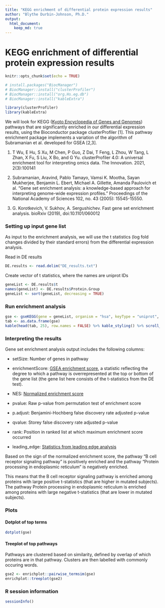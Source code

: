---
title: "KEGG enrichment of differential protein expression results"
author: "Blythe Durbin-Johnson, Ph.D."
output:
  html_document:
    keep_md: true
---

# KEGG enrichment of differential protein expression results

```{r setup, include=FALSE}
knitr::opts_chunk$set(echo = TRUE)
```

```{r}
# install.packages("BiocManager")
# BiocManager::install("clusterProfiler")
# BiocManager::install("org.Hs.eg.db")
# BiocManager::install("kableExtra")
```

```{r, results = "hide"}
library(clusterProfiler)
library(kableExtra)
```

We will look for KEGG ([Kyoto Encyclopedia of Genes and Genomes](http://kegg.jp/)) pathways that are significantly enriched in our differential expression results, using the Bioconductor package clusterProfiler [1]. This pathway enrichment package implements a variation of the algorithm of Subramanian et al. developed for GSEA [2,3].  

1. T Wu, E Hu, S Xu, M Chen, P Guo, Z Dai, T Feng, L Zhou, W Tang, L Zhan, X Fu, S Liu, X Bo, and G Yu. clusterProfiler 4.0: A universal enrichment tool for interpreting omics data. The Innovation. 2021, 2(3):100141

2. Subramanian, Aravind, Pablo Tamayo, Vamsi K. Mootha, Sayan Mukherjee, Benjamin L. Ebert, Michael A. Gillette, Amanda Paulovich et al. "Gene set enrichment analysis: a knowledge-based approach for interpreting genome-wide expression profiles." Proceedings of the National Academy of Sciences 102, no. 43 (2005): 15545-15550.

3. G. Korotkevich, V. Sukhov, A. Sergushichev. Fast gene set enrichment
  analysis. bioRxiv (2019), doi:10.1101/060012

### Setting up input gene list
As input to the enrichment analysis, we will use the t statistics (log fold changes divided by their standard errors) from the differential expression analysis.

Read in DE results
```{r}
DE.results <- read.delim("DE_results.txt")
```

Create vector of t statistics, where the names are uniprot IDs
```{r}
geneList <- DE.results$t
names(geneList) <- DE.results$Protein.Group
geneList <- sort(geneList, decreasing = TRUE)
```

### Run enrichment analysis
```{r, warning = FALSE}
gse <- gseKEGG(gene = geneList, organism = "hsa", keyType = "uniprot", seed = TRUE)
tab <- as.data.frame(gse)
kable(head(tab, 25), row.names = FALSE) %>% kable_styling() %>% scroll_box(width = "800px")
```
  

### Interpreting the results

Gene set enrichment analysis output includes the following columns:

* setSize: Number of genes in pathway

* enrichmentScore: [GSEA enrichment score](https://www.gsea-msigdb.org/gsea/doc/GSEAUserGuideTEXT.htm#_Enrichment_Score_(ES)), a statistic reflecting the degree to which a pathway is overrepresented at the top or bottom of the gene list (the gene list here consists of the t-statistics from the DE test).

* NES: [Normalized enrichment score](https://www.gsea-msigdb.org/gsea/doc/GSEAUserGuideTEXT.htm#_Normalized_Enrichment_Score)

* pvalue: Raw p-value from permutation test of enrichment score

* p.adjust: Benjamini-Hochberg false discovery rate adjusted p-value

* qvalue: Storey false discovery rate adjusted p-value 

* rank: Position in ranked list at which maximum enrichment score occurred

* leading_edge: [Statistics from leading edge analysis](https://www.gsea-msigdb.org/gsea/doc/GSEAUserGuideTEXT.htm#_Detailed_Enrichment_Results)

Based on the sign of the normalized enrichment score, the pathway "B cell receptor signaling pathway" is positively enriched and the pathway "Protein processing in endoplasmic reticulum" is negatively enriched.  

This means that the B cell receptor signaling pathway is enriched among proteins with large positive t-statistics (that are higher in mutated subjects).  The pathway Protein processing in endoplasmic reticulum is enriched among proteins with large negative t-statistics (that are lower in mutated subjects).

### Plots

#### Dotplot of top terms
```{r}
dotplot(gse)
```

#### Treeplot of top pathways

Pathways are clustered based on similarity, defined by overlap of which proteins are in that pathway.  Clusters are then labelled with commonly occuring words.


```{r, fig.width = 15, fig.height = 12, message = FALSE, warning = FALSE}
gse2 <- enrichplot::pairwise_termsim(gse)
enrichplot::treeplot(gse2)
```

### R session information
```{r}
sessionInfo()
```